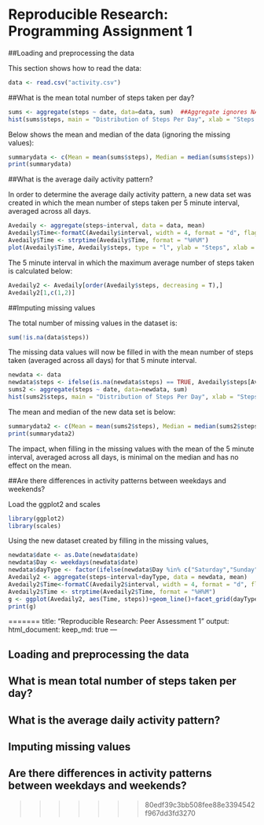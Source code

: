 
# Reproducible Research: Programming Assignment 1

##Loading and preprocessing the data

This section shows how to read the data:

```r
data <- read.csv("activity.csv")
```

##What is the mean total number of steps taken per day?

```r
sums <- aggregate(steps ~ date, data=data, sum)  ##Aggregate ignores NA values
hist(sums$steps, main = "Distribution of Steps Per Day", xlab = "Steps Per Day")
```

Below shows the mean and median of the data (ignoring the missing values):

```r
summarydata <- c(Mean = mean(sums$steps), Median = median(sums$steps))
print(summarydata)
```




##What is the average daily activity pattern?

In order to determine the average daily activity pattern, a new data set was created in which the mean number of steps taken per 5 minute interval, averaged across all days.

```r
Avedaily <- aggregate(steps~interval, data = data, mean)
Avedaily$Time<-formatC(Avedaily$interval, width = 4, format = "d", flag = "0")
Avedaily$Time <- strptime(Avedaily$Time, format = "%H%M")
plot(Avedaily$Time, Avedaily$steps, type = "l", ylab = "Steps", xlab = "Time", main = "Average Daily Activity Pattern")
```

The 5 minute interval in which the maximum average number of steps taken is calculated below:

```r
Avedaily2 <- Avedaily[order(Avedaily$steps, decreasing = T),]
Avedaily2[1,c(1,2)]
```

##Imputing missing values

The total number of missing values in the dataset is:

```r
sum(!is.na(data$steps))
```

The missing data values will now be filled in with the mean number of steps taken (averaged across all days) for that 5 minute interval.

```r
newdata <- data
newdata$steps <- ifelse(is.na(newdata$steps) == TRUE, Avedaily$steps[Avedaily$interval %in% newdata$interval],newdata$steps)
sums2 <- aggregate(steps ~ date, data=newdata, sum)
hist(sums2$steps, main = "Distribution of Steps Per Day", xlab = "Steps Per Day")

```

The mean and median of the new data set is below:

```r
summarydata2 <- c(Mean = mean(sums2$steps), Median = median(sums2$steps))
print(summarydata2)
```

The impact, when filling in the missing values with the mean of the 5 minute interval, averaged across all days, is minimal on the median and has no effect on the mean.

##Are there differences in activity patterns between weekdays and weekends?

Load the ggplot2 and scales

```r
library(ggplot2)
library(scales)
```

Using the new dataset created by filling in the missing values,

```r
newdata$date <- as.Date(newdata$date)
newdata$Day <- weekdays(newdata$date)
newdata$dayType <- factor(ifelse(newdata$Day %in% c("Saturday","Sunday"), "Weekend","Weekday"))
Avedaily2 <- aggregate(steps~interval+dayType, data = newdata, mean)
Avedaily2$Time<-formatC(Avedaily2$interval, width = 4, format = "d", flag = "0")
Avedaily2$Time <- strptime(Avedaily2$Time, format = "%H%M")
g <- ggplot(Avedaily2, aes(Time, steps))+geom_line()+facet_grid(dayType~.)+scale_x_datetime(labels = date_format("%H:%M"))
print(g)
```
=======
title: "Reproducible Research: Peer Assessment 1"
output: 
  html_document:
    keep_md: true
---


## Loading and preprocessing the data



## What is mean total number of steps taken per day?



## What is the average daily activity pattern?



## Imputing missing values



## Are there differences in activity patterns between weekdays and weekends?
>>>>>>> 80edf39c3bb508fee88e3394542f967dd3fd3270
